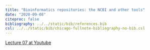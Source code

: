```yaml
---
title: "Bioinformatics repositories: the NCBI and other tools"
date: "2020-09-08"
citeproc: false
bibliography: ../../static/bib/references.bib
csl: ../../static/bib/chicago-fullnote-bibliography-no-bib.csl
---
```


[Lecture 07 at Youtube](https://youtu.be/gJDncWnB3Ro)
 



